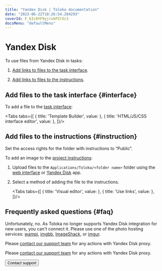 ```yaml
---
title: "Yandex Disk | Toloka documentation"
date: "2023-06-22T18:26:54.284293"
coverId: F_bIcOYF9yjrxkPZrXc3
docsMenu: "defaultMenu"
---
```



# Yandex Disk

<YandexDiskWarning/>

To use files from Yandex Disk in tasks:

1. [Add links to files to the task interface](#interface).

1. [Add links to files to the instructions](#instruction).

## Add files to the task interface {#interface}

To add a file to the [task interface](/docs/guide/spec):

<Tabs tabs={[
  { title: 'Template Builder', value: <PrepareDataList1/> },
  { title: 'HTML/JS/CSS interface editor', value: <PrepareDataList2/> },
]}/>

## Add files to the instructions {#instruction}

<Note mode="warning" title="Warning">

Set the access rights for the folder with instructions to “Public”.

</Note>

To add an image to the [project instructions](/docs/guide/instruction):

1. Upload files to the `Applications/Toloka/<folder name>` folder using the [web interface](https://disk.yandex.com/client/disk) or [Yandex Disk](https://disk.yandex.com/promo/download) app.

1. Select a method of adding the file to the instructions.

    <Tabs tabs={[
      { title: 'Visual editor', value: <PrepareDataList3/> },
      { title: 'Use links', value: <PrepareDataList4/> },
    ]}/>

## Frequently asked questions {#faq}

<Cut title="I am a new client. Can I connect Yandex Disk?">

Unfortunately, no. As Toloka no longer supports Yandex Disk integration for new users, you can't connect it. Please use one of the photo hosting services: [wampi](https://wampi.ru/?lang=en), [imgbb](https://imgbb.com/), [ImageShack](https://imageshack.com/), or [imgur](https://imgur.com/).

</Cut>

<Cut title="I have a Yandex Disk integration, but want to manage the proxy. How can I do that?">

Please [contact our support team](/docs/guide/troubleshooting/support?form-topic1=other&form-source=guide-prepare-data) for any actions with Yandex Disk proxy.

</Cut>

<Cut title="I have a Yandex Disk integration, but want to disconnect it. How can I do that?">

Please [contact our support team](/docs/guide/troubleshooting/support?form-topic1=other&form-source=guide-prepare-data) for any actions with Yandex Disk proxy.

</Cut>

<Button themeColor="light" view="default" size="l" type="link" url="/docs/guide/troubleshooting/support?form-source=guide-prepare-data">Contact support</Button>